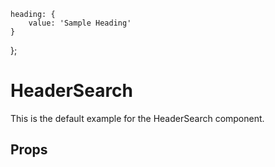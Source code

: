     heading: {
        value: 'Sample Heading'
    }
};

<Meta title="Components/HeaderSearch" component={HeaderSearch} />

# HeaderSearch
This is the default example for the HeaderSearch component.

<Preview>
    <Story name="Example">
        <HeaderSearch fields={fields} />
    </Story>
</Preview>

## Props
<Props of={HeaderSearch} />
